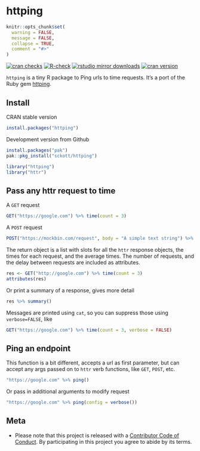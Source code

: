 httping
=======

```r
knitr::opts_chunk$set(
  warning = FALSE,
  message = FALSE,
  collapse = TRUE,
  comment = "#>"
)
```

[![cran checks](https://badges.cranchecks.info/worst/httping.svg)](https://cloud.r-project.org/web/checks/check_results_httping.html)
[![R-check](https://github.com/sckott/httping/actions/workflows/R-check.yaml/badge.svg)](https://github.com/sckott/httping/actions/workflows/R-check.yaml)
[![rstudio mirror downloads](http://cranlogs.r-pkg.org/badges/httping?color=C9A115)](https://github.com/metacran/cranlogs.app)
[![cran version](https://www.r-pkg.org/badges/version/httping)](https://cran.r-project.org/package=httping)

`httping` is a tiny R package to Ping urls to time requests. It's a port of the Ruby gem [httping](https://github.com/jpignata/httping).

## Install

CRAN stable version

```r
install.packages("httping")
```

Development version from Github

```r
install.packages("pak")
pak::pkg_install("sckott/httping")
```

```r
library("httping")
library("httr")
```

## Pass any httr request to time

A `GET` request

```r
GET("https://google.com") %>% time(count = 3)
```

A `POST` request

```r
POST("https://mockbin.com/request", body = "A simple text string") %>% time(count = 3)
```

The return object is a list with slots for all the `httr` response objects, the times for each request, and the average times. The number of requests, and
the delay between requests are included as attributes.

```r
res <- GET("http://google.com") %>% time(count = 3)
attributes(res)
```

Or print a summary of a response, gives more detail

```r
res %>% summary()
```

Messages are printed using `cat`, so you can suppress those using `verbose=FALSE`, like

```r
GET("https://google.com") %>% time(count = 3, verbose = FALSE)
```


## Ping an endpoint

This function is a bit different, accepts a url as first parameter, but can accept any args passed on to `httr` verb functions, like `GET`, `POST`,  etc.

```r
"https://google.com" %>% ping()
```

Or pass in additional arguments to modify request

```r
"https://google.com" %>% ping(config = verbose())
```

## Meta

* Please note that this project is released with a [Contributor Code of Conduct](CODE_OF_CONDUCT.md). By participating in this project you agree to abide by its terms.
